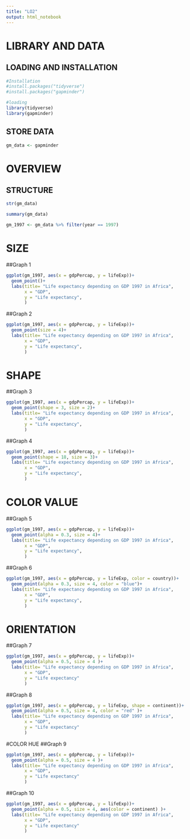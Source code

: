 ---
title: "LO2"
output: html_notebook
---

# LIBRARY AND DATA
## LOADING AND INSTALLATION
```{r}
#Installation
#install.packages("tidyverse")
#install.packages("gapminder")
```

```{r}
#loading 
library(tidyverse)
library(gapminder)
```

## STORE DATA
```{r}
gm_data <- gapminder
```

# OVERVIEW
## STRUCTURE

```{r}
str(gm_data)
```

```{r}
summary(gm_data)
```

```{r}
gm_1997 <- gm_data %>% filter(year == 1997)

```


# SIZE
##Graph 1
```{r}
ggplot(gm_1997, aes(x = gdpPercap, y = lifeExp))+
  geom_point()+
  labs(title= "Life expectancy depending on GDP 1997 in Africa",
       x = "GDP",
       y = "Life expectancy",
       )
```
##Graph 2
```{r}
ggplot(gm_1997, aes(x = gdpPercap, y = lifeExp))+
  geom_point(size = 4)+
  labs(title= "Life expectancy depending on GDP 1997 in Africa",
       x = "GDP",
       y = "Life expectancy",
       )
```


# SHAPE
##Graph 3
```{r}
ggplot(gm_1997, aes(x = gdpPercap, y = lifeExp))+
  geom_point(shape = 3, size = 2)+
  labs(title= "Life expectancy depending on GDP 1997 in Africa",
       x = "GDP",
       y = "Life expectancy",
       )
```

##Graph 4
```{r}
ggplot(gm_1997, aes(x = gdpPercap, y = lifeExp))+
  geom_point(shape = 18, size = 3)+
  labs(title= "Life expectancy depending on GDP 1997 in Africa",
       x = "GDP",
       y = "Life expectancy",
       )
```

# COLOR VALUE
##Graph 5
```{r}
ggplot(gm_1997, aes(x = gdpPercap, y = lifeExp))+
  geom_point(alpha = 0.3, size = 4)+
  labs(title= "Life expectancy depending on GDP 1997 in Africa",
       x = "GDP",
       y = "Life expectancy",
       )
```

##Graph 6
```{r}
ggplot(gm_1997, aes(x = gdpPercap, y = lifeExp, color = country))+
  geom_point(alpha = 0.3, size = 4, color = "blue")+
  labs(title= "Life expectancy depending on GDP 1997 in Africa",
       x = "GDP",
       y = "Life expectancy",
       )
```


# ORIENTATION
##Graph 7
```{r}
ggplot(gm_1997, aes(x = gdpPercap, y = lifeExp))+
  geom_point(alpha = 0.5, size = 4 )+
  labs(title= "Life expectancy depending on GDP 1997 in Africa",
       x = "GDP",
       y = "Life expectancy"
       )
```

##Graph 8
```{r}
ggplot(gm_1997, aes(x = gdpPercap, y = lifeExp, shape = continent))+
  geom_point(alpha = 0.5, size = 4, color = "red" )+
  labs(title= "Life expectancy depending on GDP 1997 in Africa",
       x = "GDP",
       y = "Life expectancy"
       )
```

#COLOR HUE
##Graph 9

```{r}
ggplot(gm_1997, aes(x = gdpPercap, y = lifeExp))+
  geom_point(alpha = 0.5, size = 4 )+
  labs(title= "Life expectancy depending on GDP 1997 in Africa",
       x = "GDP",
       y = "Life expectancy"
       )
```

##Graph 10
```{r}
ggplot(gm_1997, aes(x = gdpPercap, y = lifeExp))+
  geom_point(alpha = 0.5, size = 4, aes(color = continent) )+
  labs(title= "Life expectancy depending on GDP 1997 in Africa",
       x = "GDP",
       y = "Life expectancy"
       )
```









